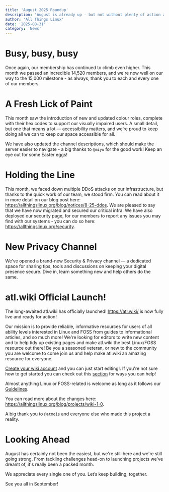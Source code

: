 ```yaml
---
title: 'August 2025 Roundup'
description: 'August is already up - but not without plenty of action along the way!'
author: 'All Things Linux'
date: '2025-08-31'
category: 'News'
---
```



# Busy, busy, busy 

Once again, our membership has continued to climb even higher. This month we passed an incredible 14,520 members, and we're now well on our way to the 15,000 milestone - as always, thank you to each and every one of our members.  

# A Fresh Lick of Paint

This month saw the introduction of new and updated colour roles, complete with their hex codes to support our visually impaired users. A small detail, but one that means a lot — accessibility matters, and we’re proud to keep doing all we can to keep our space accessible for all. 

We have also updated the channel descriptions, which should make the server easier to navigate - a big thanks to `@miyu` for the good work! Keep an eye out for some Easter eggs! 

# Holding the Line

This month, we faced down multiple DDoS attacks on our infrastructure, but thanks to the quick work of our team, we stood firm. You can read about it in more detail on our blog post here: https://allthingslinux.org/blog/notices/8-25-ddos. We are pleased to say that we have now migrated and secured our critical infra. We have also deployed our security page, for our members to report any issues you may find with our systems - you can do so here: https://allthingslinux.org/security.  

# New Privacy Channel 

We’ve opened a brand-new Security & Privacy channel — a dedicated space for sharing tips, tools and discussions on keeping your digital presence secure. Dive in, learn something new and help others do the same.

# atl.wiki Official Launch! 

The long-awaited atl.wiki has officially launched! <https://atl.wiki/> is now fully live and ready for action!

Our mission is to provide reliable, informative resources for users of all ability levels interested in Linux and FOSS from guides to informational articles, and so much more! We're looking for editors to write new content and to help tidy up existing pages and make atl.wiki the best Linux/FOSS resource out there! Be you a seasoned veteran, or new to the community you are welcome to come join us and help make atl.wiki an amazing resource for everyone.

[Create your wiki account](<https://atl.wiki/Special:CreateAccount>) and you can just start editing!. If you're not sure how to get started you can check out this [section](<https://atl.wiki/ATL:Contributing#How_YOU_can_Help_the_Wiki>) for ways you can help! 

Almost anything Linux or FOSS-related is welcome as long as it follows our [Guidelines](<https://atl.wiki/ATL:Guidelines>).

You can read more about the changes here: <https://allthingslinux.org/blog/projects/wiki-1-0>.

A big thank you to `@atmois` and everyone else who made this project a reality.


# Looking Ahead

August has certainly not been the easiest, but we're still here and we're still going strong. From tackling challenges head-on to launching projects we've dreamt of, it's really been a packed month.

We appreciate every single one of you. Let’s keep building, together.

See you all in September!
